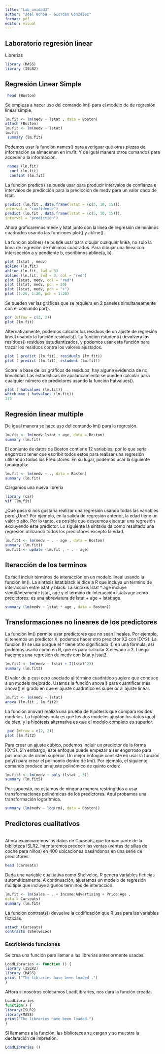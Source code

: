 ```yaml
---
title: "Lab_unidad3"
author: "Joel Ochoa - GIordan González"
format: pdf
editor: visual
---
```


## Laboratorio regresión linear

Librerias

```r
library (MASS)
library (ISLR2)
```

## Regresión Linear Simple

```r
 head (Boston)

```

Se empieza a hacer uso del comando lm() para el modelo de de regresión linear simple.

```r
lm.fit <- lm(medv ~ lstat , data = Boston)
attach (Boston)
lm.fit <- lm(medv ~ lstat)
lm.fit
 summary (lm.fit)
```

Podemos usar la función names() para averiguar qué otras piezas de información se almacenan en lm.fit. Y de igual manera otros comandos para acceder a la información.

```r
 names (lm.fit)
  coef (lm.fit)
  confint (lm.fit)
```

La función predict() se puede usar para producir intervalos de confianza e intervalos de predicción para la predicción de medv para un valor dado de lstat.

```r
predict (lm.fit , data.frame(lstat = (c(5, 10, 15))),
interval = "confidence")
predict (lm.fit , data.frame(lstat = (c(5, 10, 15))),
interval = "prediction")
```

Ahora graficaremos medv y lstat junto con la línea de regresión de mínimos cuadrados usando las funciones plot() y abline().

La función abline() se puede usar para dibujar cualquier línea, no solo la línea de regresión de mínimos cuadrados. Para dibujar una línea con intersección a y pendiente b, escribimos abline(a, b).

```r
plot (lstat , medv)
abline (lm.fit)
abline (lm.fit, lwd = 3)
abline (lm.fit, lwd = 3, col = "red")
plot (lstat, medv, col = "red")
plot (lstat, medv, pch = 20)
plot (lstat, medv, pch = "+")
plot (1:20, 1:20, pch = 1:20)
```

Se pueden ver las gráficas que se requiera en 2 paneles simultaneamente con el comando par().

```r
par (mfrow = c(2, 2))
plot (lm.fit)
```

Alternativamente, podemos calcular los residuos de un ajuste de regresión lineal usando la función residuals(). La función rstudent() devolverá los residuos() residuos estudiantizados, y podemos usar esta función para trazar los residuos contra los valores ajustados.

```r
plot ( predict (lm.fit), residuals (lm.fit))
plot ( predict (lm.fit), rstudent (lm.fit))
```

Sobre la base de los gráficos de residuos, hay alguna evidencia de no linealidad. Las estadísticas de apalancamiento se pueden calcular para cualquier número de predictores usando la función hatvalues().

```r
plot ( hatvalues (lm.fit))
which.max ( hatvalues (lm.fit))
375
```

## Regresión linear multiple

De igual manera se hace uso del comando lm() para la regresión.

```r
lm.fit <- lm(medv~lstat + age, data = Boston)
summary (lm.fit)
```

El conjunto de datos de Boston contiene 12 variables, por lo que sería engorroso tener que escribir todos estos para realizar una regresión utilizando todos los Predictores. En su lugar, podemos usar la siguiente taquigrafía:

```r
lm.fit <- lm(medv ~ ., data = Boston)
summary (lm.fit)
```

Cargamos una nueva librería

```r
library (car)
vif (lm.fit)
```

¿Qué pasa si nos gustaría realizar una regresión usando todas las variables pero ¿Uno? Por ejemplo, en la salida de regresión anterior, la edad tiene un valor p alto. Por lo tanto, es posible que deseemos ejecutar una regresión excluyendo este predictor. Lo siguiente la sintaxis da como resultado una regresión utilizando todos los predictores excepto la edad.

```r
lm.fit1 <- lm(medv ~ . - age , data = Boston)
summary (lm.fit1)
lm.fit1 <- update (lm.fit , ~ . - age)
```

## Iteracción de los terminos

Es fácil incluir términos de interacción en un modelo lineal usando la función lm(). La sintaxis lstat:black le dice a R que incluya un término de interacción entre lstat y black. La sintaxis lstat \* age incluye simultáneamente lstat, age y el término de interacción lstat×age como predictores; es una abreviatura de lstat + age + lstat:age.

```r
summary (lm(medv ~ lstat * age , data = Boston))

```

## Transformaciones no lineares de los predictores

La función lm() permite usar predictores que no sean lineales. Por ejemplo, si tenemos un predictor X, podemos hacer otro predictor X2 con I(X\^2). La función I() se usa porque el \^ tiene otro significado I() en una fórmula; así podemos usarlo como en R, que es para calcular X elevado a 2. Luego hacemos una regresión de medv con lstat y lstat2.

```r
lm.fit2 <- lm(medv ~ lstat + I(lstat^2))
summary (lm.fit2)
```

El valor de p casi cero asociado al término cuadrático sugiere que conduce a un modelo mejorado. Usamos la función anova() para cuantificar más anova() el grado en que el ajuste cuadrático es superior al ajuste lineal.

```r
lm.fit <- lm(medv ~ lstat)
anova (lm.fit , lm.fit2)
```

La función anova() realiza una prueba de hipótesis que compara los dos modelos. La hipótesis nula es que los dos modelos ajustan los datos igual de bien, y la hipótesis alternativa es que el modelo completo es superior.

```r
 par (mfrow = c(2, 2))
plot (lm.fit2)
```

Para crear un ajuste cúbico, podemos incluir un predictor de la forma I(X\^3). Sin embargo, este enfoque puede empezar a ser engorroso para polinomios de orden superior. Un mejor enfoque consiste en usar la función poly() para crear el polinomio dentro de lm(). Por ejemplo, el siguiente comando produce un ajuste polinómico de quinto orden:

```r
lm.fit5 <- lm(medv ~ poly (lstat , 5))
summary (lm.fit5)
```

Por supuesto, no estamos de ninguna manera restringidos a usar transformaciones polinómicas de los predictores. Aquí probamos una transformación logarítmica.

```r
summary (lm(medv ~ log(rm), data = Boston))
```

## Predictores cualitativos

\
Ahora examinaremos los datos de Carseats, que forman parte de la biblioteca ISLR2. Intentaremos predecir las ventas (ventas de sillas de coche para niños) en 400 ubicaciones basándonos en una serie de predictores.

```r
head (Carseats)
```

Dada una variable cualitativa como Shelveloc, R genera variables ficticias automáticamente. A continuación, ajustamos un modelo de regresión múltiple que incluye algunos términos de interacción.

```r
lm.fit <- lm(Sales ~ . + Income:Advertising + Price:Age ,
data = Carseats)
summary (lm.fit)

```

La función contrasts() devuelve la codificación que R usa para las variables ficticias.

```r
attach (Carseats)
contrasts (ShelveLoc)
```

### Escribiendo funciones

Se crea una función para llamar a las librerias anteriormente usadas.

```r
LoadLibraries <- function () {
library (ISLR2)
library (MASS)
print ("The libraries have been loaded .")
}
```

AHora si nosotros colocamos LoadLibraries, nos dará la función creada.

```r
LoadLibraries
function() {
library(ISLR2)
library(MASS)
print("The libraries have been loaded.")
}
```

Si llamamos a la función, las bibliotecas se cargan y se muestra la declaración de impresión.

```r
LoadLibraries ()
```
